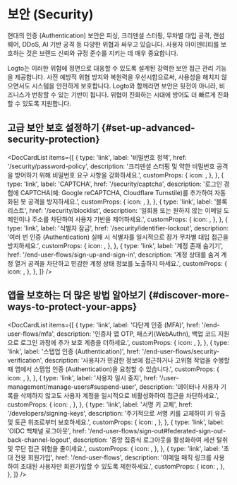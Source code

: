 
# 보안 (Security)

현대의 인증 (Authentication) 보안은 피싱, 크리덴셜 스터핑, 무차별 대입 공격, 랜섬웨어, DDoS, AI 기반 공격 등 다양한 위협과 싸우고 있습니다. 사용자 아이덴티티를 보호하는 것은 브랜드 신뢰와 규정 준수를 지키는 데 매우 중요합니다.

Logto는 이러한 위험에 정면으로 대응할 수 있도록 설계된 강력한 보안 접근 관리 기능을 제공합니다. 사전 예방적 위협 방지와 복원력을 우선시함으로써, 사용성을 해치지 않으면서도 시스템을 안전하게 보호합니다. Logto와 함께라면 보안은 뒷전이 아니라, 비즈니스가 번창할 수 있는 기반이 됩니다. 위협이 진화하는 시대에 방어도 더 빠르게 진화할 수 있도록 지원합니다.

## 고급 보안 보호 설정하기 \{#set-up-advanced-security-protection}

<DocCardList
  items={[
    {
      type: 'link',
      label: '비밀번호 정책',
      href: '/security/password-policy',
      description:
        '크리덴셜 스터핑 및 약한 비밀번호 공격을 방어하기 위해 비밀번호 요구 사항을 강화하세요.',
      customProps: {
        icon: <KeyIcon />,
      },
    },
    {
      type: 'link',
      label: 'CAPTCHA',
      href: '/security/captcha',
      description:
        '로그인 경험에 CAPTCHA(예: Google reCAPTCHA, Cloudflare Turnstile)를 추가하여 자동화된 봇 공격을 방지하세요.',
      customProps: {
        icon: <CheckboxIcon />,
      },
    },
    {
      type: 'link',
      label: '블록리스트',
      href: '/security/blocklist',
      description:
        '일회용 또는 원하지 않는 이메일 도메인이나 주소를 차단하여 사용자 기반을 제어하세요.',
      customProps: {
        icon: <BlockUserIcon />,
      },
    },
    {
      type: 'link',
      label: '식별자 잠금',
      href: '/security/identifier-lockout',
      description:
        '여러 번 인증 (Authentication) 실패 시 식별자를 일시적으로 잠가 무차별 대입 접근을 방지하세요.',
      customProps: {
        icon: <LockoutIcon />,
      },
    },
    {
      type: 'link',
      label: '계정 존재 숨기기',
      href: '/end-user-flows/sign-up-and-sign-in',
      description:
        '계정 상태를 숨겨 계정 열거 공격을 차단하고 민감한 계정 상태 정보를 노출하지 마세요.',
      customProps: {
        icon: <HideIcon />,
      },
    },
  ]}
/>

## 앱을 보호하는 더 많은 방법 알아보기 \{#discover-more-ways-to-protect-your-apps}

<DocCardList
  items={[
    {
      type: 'link',
      label: '다단계 인증 (MFA)',
      href: '/end-user-flows/mfa',
      description:
        '인증자 앱 OTP, 패스키(WebAuthn), 백업 코드 지원으로 로그인 과정에 추가 보호 계층을 더하세요.',
      customProps: {
        icon: <LockIcon />,
      },
    },
    {
      type: 'link',
      label: '스텝업 인증 (Authentication)',
      href: '/end-user-flows/security-verification',
      description:
        '사용자가 민감한 정보에 접근하거나 고위험 작업을 수행할 때 앱에서 스텝업 인증 (Authentication)을 요청할 수 있습니다.',
      customProps: {
        icon: <SecurityIcon />,
      },
    },
    {
      type: 'link',
      label: '사용자 일시 중지',
      href: '/user-management/manage-users#suspend-user',
      description:
        '데이터나 사용자 기록을 삭제하지 않고도 사용자 계정을 일시적으로 비활성화하여 접근을 차단하세요.',
      customProps: {
        icon: <SuspendIcon />,
      },
    },
    {
      type: 'link',
      label: '서명 키 교체',
      href: '/developers/signing-keys',
      description: '주기적으로 서명 키를 교체하여 키 유출 및 토큰 위조로부터 보호하세요.',
      customProps: {
        icon: <SendEmailIcon />,
      },
    },
    {
      type: 'link',
      label: 'OIDC 백채널 로그아웃',
      href: '/end-user-flows/sign-out#federated-sign-out-back-channel-logout',
      description: '중앙 집중식 로그아웃을 활성화하여 세션 탈취 및 무단 접근 위험을 줄이세요.',
      customProps: {
        icon: <SuspendIcon />,
      },
    },
    {
      type: 'link',
      label: '초대 전용 회원가입',
      href: '/end-user-flows',
      description: '이메일 매직 링크를 사용하여 초대된 사용자만 회원가입할 수 있도록 제한하세요.',
      customProps: {
        icon: <SendEmailIcon />,
      },
    },
  ]}
/>
